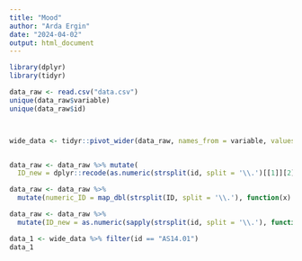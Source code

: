 ```yaml
---
title: "Mood"
author: "Arda Ergin"
date: "2024-04-02"
output: html_document
---
```


```r
library(dplyr)
library(tidyr)
```


```r
data_raw <- read.csv("data.csv")
unique(data_raw$variable)
unique(data_raw$id)



wide_data <- tidyr::pivot_wider(data_raw, names_from = variable, values_from = value)


data_raw <- data_raw %>% mutate(
  ID_new = dplyr::recode(as.numeric(strsplit(id, split = '\\.')[[1]][2])))

data_raw <- data_raw %>%
  mutate(numeric_ID = map_dbl(strsplit(ID, split = '\\.'), function(x) as.numeric(x[2])))

data_raw <- data_raw %>%
  mutate(ID_new = as.numeric(sapply(strsplit(id, split = '\\.'), function(x) x[2])))


```


```r
data_1 <- wide_data %>% filter(id == "AS14.01")
data_1
```


